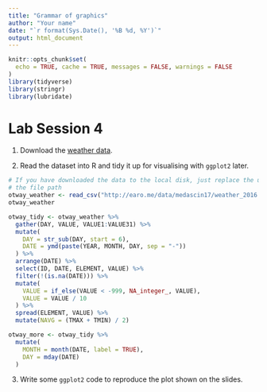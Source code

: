 ```yaml
---
title: "Grammar of graphics"
author: "Your name"
date: "`r format(Sys.Date(), '%B %d, %Y')`"
output: html_document
---
```


```r
knitr::opts_chunk$set(
  echo = TRUE, cache = TRUE, messages = FALSE, warnings = FALSE
)
library(tidyverse)
library(stringr)
library(lubridate)
```

# Lab Session 4

1. Download the [weather data](http://earo.me/data/medascin17/weather_2016.csv).

2. Read the dataset into R and tidy it up for visualising with `ggplot2` later.

```r
# If you have downloaded the data to the local disk, just replace the url with
# the file path
otway_weather <- read_csv("http://earo.me/data/medascin17/weather_2016.csv")
otway_weather
```

```r
otway_tidy <- otway_weather %>% 
  gather(DAY, VALUE, VALUE1:VALUE31) %>% 
  mutate(
    DAY = str_sub(DAY, start = 6),
    DATE = ymd(paste(YEAR, MONTH, DAY, sep = "-"))
  ) %>% 
  arrange(DATE) %>% 
  select(ID, DATE, ELEMENT, VALUE) %>% 
  filter(!(is.na(DATE))) %>% 
  mutate(
    VALUE = if_else(VALUE < -999, NA_integer_, VALUE),
    VALUE = VALUE / 10
  ) %>% 
  spread(ELEMENT, VALUE) %>% 
  mutate(NAVG = (TMAX + TMIN) / 2)
```

```r
otway_more <- otway_tidy %>% 
  mutate(
    MONTH = month(DATE, label = TRUE),
    DAY = mday(DATE)
  ) 
```

3. Write some `ggplot2` code to reproduce the plot shown on the slides.
